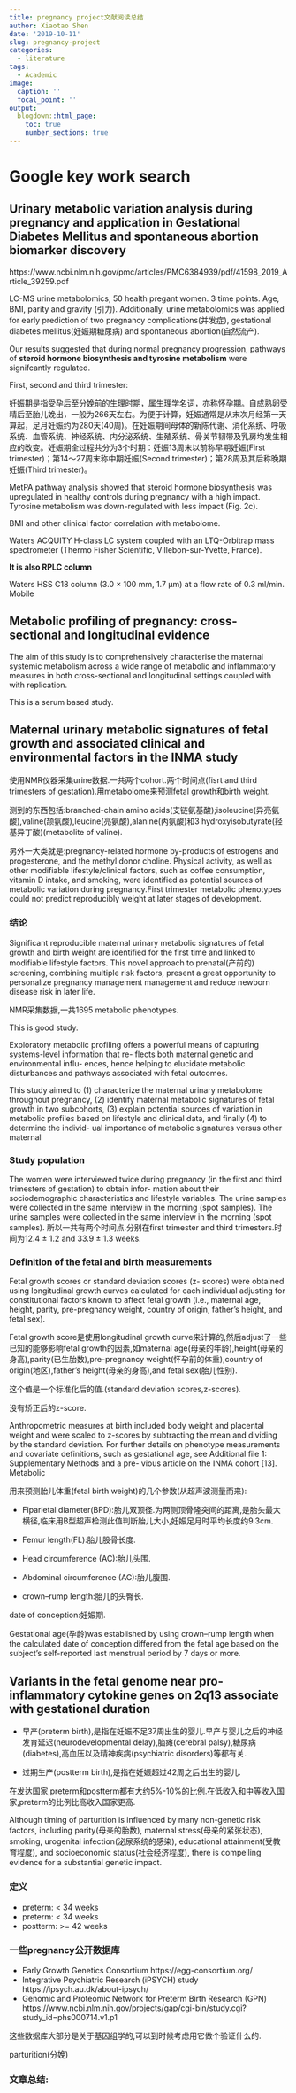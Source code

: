 ---
title: pregnancy project文献阅读总结
author: Xiaotao Shen
date: '2019-10-11'
slug: pregnancy-project
categories:
  - literature
tags:
  - Academic
image:
  caption: ''
  focal_point: ''
output:
  blogdown::html_page:
    toc: true
    number_sections: true
---

# Google key work search

## Urinary metabolic variation analysis during pregnancy and application in Gestational Diabetes Mellitus and spontaneous abortion biomarker discovery

https://www.ncbi.nlm.nih.gov/pmc/articles/PMC6384939/pdf/41598_2019_Article_39259.pdf

LC-MS urine metabolomics, 50 health pregant women. 3 time points. Age, BMI, parity and gravity (引力). Additionally, urine metabolomics was applied for early prediction of two pregnancy complications(并发症), gestational diabetes mellitus(妊娠期糖尿病) and spontaneous abortion(自然流产).

Our results suggested that during normal pregnancy progression, pathways of **steroid hormone biosynthesis and tyrosine metabolism** were signifcantly regulated.


First, second and third trimester:

妊娠期是指受孕后至分娩前的生理时期，属生理学名词，亦称怀孕期。自成熟卵受精后至胎儿娩出，一般为266天左右。为便于计算，妊娠通常是从末次月经第一天算起，足月妊娠约为280天(40周)。在妊娠期间母体的新陈代谢、消化系统、呼吸系统、血管系统、神经系统、内分泌系统、生殖系统、骨关节韧带及乳房均发生相应的改变。妊娠期全过程共分为3个时期：妊娠13周末以前称早期妊娠(First trimester)；第14～27周末称中期妊娠(Second trimester)；第28周及其后称晚期妊娠(Third trimester)。

MetPA pathway analysis showed that steroid hormone biosynthesis was upregulated in healthy controls during pregnancy with a high impact. Tyrosine metabolism was down-regulated with less impact (Fig. 2c).


BMI and other clinical factor correlation with metabolome.

Waters ACQUITY H-class LC system coupled with an LTQ-Orbitrap mass spectrometer (Thermo Fisher Scientific, Villebon-sur-Yvette, France).

**It is also RPLC column**

Waters HSS C18 column (3.0 × 100 mm, 1.7 μm) at a flow rate of 0.3 ml/min. Mobile


## Metabolic profiling of pregnancy: cross- sectional and longitudinal evidence

The aim of this study is to comprehensively characterise the maternal systemic metabolism across a wide range of metabolic and inflammatory measures in both cross-sectional and longitudinal settings coupled with with replication.

This is a serum based study.

## Maternal urinary metabolic signatures of fetal growth and associated clinical and environmental factors in the INMA study

使用NMR仪器采集urine数据.一共两个cohort.两个时间点(fisrt and third trimesters of gestation).用metabolome来预测fetal growth和birth weight.

测到的东西包括:branched-chain amino acids(支链氨基酸);isoleucine(异亮氨酸),valine(颉氨酸),leucine(亮氨酸),alanine(丙氨酸)和3 hydroxyisobutyrate(羟基异丁酸)(metabolite of valine).

另外一大类就是:pregnancy-related hormone by-products of estrogens and progesterone, and the methyl donor choline.
Physical activity, as well as other modifiable lifestyle/clinical factors, such as coffee consumption, vitamin D intake, and smoking, were identified as potential sources of metabolic variation during pregnancy.First trimester metabolic phenotypes could not predict reproducibly weight at later stages of development. 

### 结论

Significant reproducible maternal urinary metabolic signatures of fetal growth and birth weight are identified for the first time and linked to modifiable lifestyle factors. This novel approach to prenatal(产前的) screening, combining multiple risk factors, present a great opportunity to personalize pregnancy management management and reduce newborn disease risk in later life.


NMR采集数据,一共1695 metabolic phenotypes.

This is good study.

Exploratory metabolic profiling offers a powerful means of capturing systems-level information that re- flects both maternal genetic and environmental influ- ences, hence helping to elucidate metabolic disturbances and pathways associated with fetal outcomes.

This study aimed to (1) characterize the maternal urinary metabolome throughout pregnancy, (2) identify maternal metabolic signatures of fetal growth in two subcohorts, (3) explain potential sources of variation in metabolic profiles based on lifestyle and clinical data, and finally (4) to determine the individ- ual importance of metabolic signatures versus other maternal


### Study population

The women were interviewed twice during pregnancy (in the first and third trimesters of gestation) to obtain infor- mation about their sociodemographic characteristics and lifestyle variables. The urine samples were collected in the same interview in the morning (spot samples). The urine samples were collected in the same interview in the morning (spot samples). 所以一共有两个时间点.分别在first trimester and third trimesters.时间为12.4 ± 1.2 and 33.9 ± 1.3 weeks.

### Definition of the fetal and birth measurements

Fetal growth scores or standard deviation scores (z- scores) were obtained using longitudinal growth curves calculated for each individual adjusting for constitutional factors known to affect fetal growth (i.e., maternal age, height, parity, pre-pregnancy weight, country of origin, father’s height, and fetal sex).

Fetal growth score是使用longitudinal growth curve来计算的,然后adjust了一些已知的能够影响fetal growth的因素,如maternal age(母亲的年龄),height(母亲的身高),parity(已生胎数),pre-pregnancy weight(怀孕前的体重),country of origin(地区),father’s height(母亲的身高),and fetal sex(胎儿性别).

这个值是一个标准化后的值.(standard deviation scores,z-scores).

没有矫正后的z-score.

Anthropometric measures at birth included body weight and placental weight and were scaled to z-scores by subtracting the mean and dividing by the standard deviation. For further details on phenotype measurements and covariate definitions, such as gestational age, see Additional file 1: Supplementary Methods and a pre- vious article on the INMA cohort [13].
Metabolic

用来预测胎儿体重(fetal birth weight)的几个参数(从超声波测量而来):

* Fiparietal diameter(BPD):胎儿双顶径.为两侧顶骨隆突间的距离,是胎头最大横径,临床用B型超声检测此值判断胎儿大小,妊娠足月时平均长度约9.3cm.

* Femur length(FL):胎儿股骨长度.

* Head circumference (AC):胎儿头围.

* Abdominal circumference (AC):胎儿腹围.

* crown–rump length:胎儿的头臀长.



date of conception:妊娠期.

Gestational age(孕龄)was established by using crown–rump length when the calculated date of conception differed from the fetal age based on the subject’s self-reported last menstrual period by 7 days or more.


## Variants in the fetal genome near pro-inflammatory cytokine genes on 2q13 associate with gestational duration

* 早产(preterm birth),是指在妊娠不足37周出生的婴儿.早产与婴儿之后的神经发育延迟(neurodevelopmental delay),脑瘫(cerebral palsy),糖尿病(diabetes),高血压以及精神疾病(psychiatric disorders)等都有关.

* 过期生产(postterm birth),是指在妊娠超过42周之后出生的婴儿.

在发达国家,preterm和postterm都有大约5%-10%的比例.在低收入和中等收入国家,preterm的比例比高收入国家更高.

Although timing of parturition is influenced by many non-genetic risk factors, including parity(母亲的胎数), maternal stress(母亲的紧张状态), smoking, urogenital infection(泌尿系统的感染), educational attainment(受教育程度), and socioeconomic status(社会经济程度), there is compelling evidence for a substantial genetic impact.


### 定义

* preterm: < 34 weeks   
* preterm: < 34 weeks
* postterm: >= 42 weeks

### 一些pregnancy公开数据库

* Early Growth Genetics Consortium https://egg-consortium.org/
* Integrative Psychiatric Research (iPSYCH) study https://ipsych.au.dk/about-ipsych/
* Genomic and Proteomic Network for Preterm Birth Research (GPN) https://www.ncbi.nlm.nih.gov/projects/gap/cgi-bin/study.cgi?study_id=phs000714.v1.p1

这些数据库大部分是关于基因组学的,可以到时候考虑用它做个验证什么的.

parturition(分娩)

### 文章总结:












